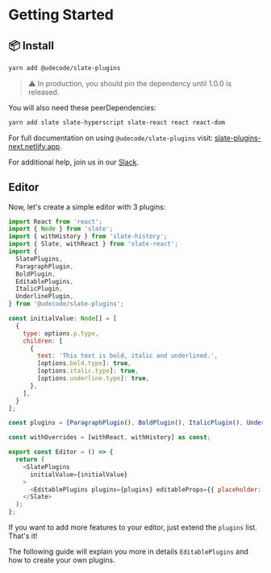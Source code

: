 
<Meta title="Docs/Getting Started" />

# Getting Started

## 📦 Install

```bash
yarn add @udecode/slate-plugins
```

> ⚠️ In production, you should pin the dependency until 1.0.0 is
> released.

You will also need these peerDependencies:

```bash
yarn add slate slate-hyperscript slate-react react react-dom
```

For full documentation on using `@udecode/slate-plugins` visit:
[slate-plugins-next.netlify.app](https://slate-plugins-next.netlify.app/).

For additional help, join us in our
[Slack](https://app.slack.com/client/T1RFVK5FV/C013QHXSCG1).

## Editor

Now, let's create a simple editor with 3 plugins: 

```js
import React from 'react';
import { Node } from 'slate';
import { withHistory } from 'slate-history';
import { Slate, withReact } from 'slate-react';
import {
  SlatePlugins,
  ParagraphPlugin,
  BoldPlugin,
  EditablePlugins,
  ItalicPlugin,
  UnderlinePlugin,
} from '@udecode/slate-plugins';

const initialValue: Node[] = [
  {
    type: options.p.type,
    children: [
      {
        text: 'This text is bold, italic and underlined.',
        [options.bold.type]: true,
        [options.italic.type]: true,
        [options.underline.type]: true,
      },
    ],
  }
];

const plugins = [ParagraphPlugin(), BoldPlugin(), ItalicPlugin(), UnderlinePlugin()];

const withOverrides = [withReact, withHistory] as const;

export const Editor = () => {
  return (
    <SlatePlugins
      initialValue={initialValue}
    >
      <EditablePlugins plugins={plugins} editableProps={{ placeholder: 'Enter some text...' }} />
    </Slate>
  );
};
```

If you want to add more features to your editor, just extend the `plugins` list. That's it! 

The following guide will explain you more in details `EditablePlugins` and how to create your own plugins.
